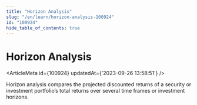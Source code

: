 ```yaml
---
title: "Horizon Analysis"
slug: "/en/learn/horizon-analysis-100924"
id: "100924"
hide_table_of_contents: true
---
```



# Horizon Analysis

<ArticleMeta id={100924} updatedAt={'2023-09-26 13:58:51'} />
<div className='border-solid border-b border-t-0 my-4 border-[var(--ifm-color-gray-300)]' />

Horizon analysis compares the projected discounted returns of a security or investment portfolio’s total returns over several time frames or investment horizons.
